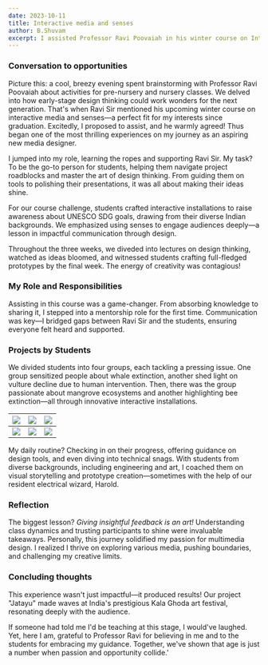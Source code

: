 ```yaml
---
date: 2023-10-11
title: Interactive media and senses
author: B.Shuvam
excerpt: I assisted Professor Ravi Poovaiah in his winter course on Interactive Media and Senses, which had a significant impact on me. This article outlines my experience and the impressive outcomes achieved by the participants.
---
```

### Conversation to opportunities
Picture this: a cool, breezy evening spent brainstorming with Professor Ravi Poovaiah about activities for pre-nursery and nursery classes. We delved into how early-stage design thinking could work wonders for the next generation. 
That's when Ravi Sir mentioned his upcoming winter course on interactive media and senses—a perfect fit for my interests since graduation. Excitedly, I proposed to assist, and he warmly agreed! Thus began one of the most thrilling experiences on my journey as an aspiring new media designer.

I jumped into my role, learning the ropes and supporting Ravi Sir. My task? To be the go-to person for students, helping them navigate project roadblocks and master the art of design thinking. 
From guiding them on tools to polishing their presentations, it was all about making their ideas shine.

For our course challenge, students crafted interactive installations to raise awareness about UNESCO SDG goals, drawing from their diverse Indian backgrounds. 
We emphasized using senses to engage audiences deeply—a lesson in impactful communication through design.

Throughout the three weeks, we diveded into lectures on design thinking, watched as ideas bloomed, and witnessed students crafting full-fledged prototypes by the final week. 
The energy of creativity was contagious!

### My Role and Responsibilities
Assisting in this course was a game-changer. From absorbing knowledge to sharing it, I stepped into a mentorship role for the first time. 
Communication was key—I bridged gaps between Ravi Sir and the students, ensuring everyone felt heard and supported.

### Projects by Students
We divided students into four groups, each tackling a pressing issue. One group sensitized people about whale extinction, another shed light on vulture decline due to human intervention. 
Then, there was the group passionate about mangrove ecosystems and another highlighting bee extinction—all through innovative interactive installations.

| ![](../../assets/journals/IMS/mangrooves2.gif)   |  ![](../../assets/journals/IMS/mangrooves1.gif)  | ![](../../assets/journals/IMS/whale2.gif)|
|:------------------------------------------------:|:------------------------------------------------:|:----------------------------------------:|
| ![](../../assets/journals/IMS/jatayu2.gif)       |  ![](../../assets/journals/IMS/jatayu1.gif)      | ![](../../assets/journals/IMS/bees.jpg)  |

My daily routine? Checking in on their progress, offering guidance on design tools, and even diving into technical snags. With students from diverse backgrounds, including engineering and art, 
I coached them on visual storytelling and prototype creation—sometimes with the help of our resident electrical wizard, Harold.

### Reflection
The biggest lesson? *Giving insightful feedback is an art!* Understanding class dynamics and trusting participants to shine were invaluable takeaways. Personally, this journey solidified my passion for multimedia design. 
I realized I thrive on exploring various media, pushing boundaries, and challenging my creative limits.

### Concluding thoughts
This experience wasn't just impactful—it produced results! Our project "Jatayu" made waves at India's prestigious Kala Ghoda art festival, resonating deeply with the audience.

If someone had told me I'd be teaching at this stage, I would've laughed. Yet, here I am, grateful to Professor Ravi for believing in me and to the students for embracing my guidance. 
Together, we've shown that age is just a number when passion and opportunity collide.'